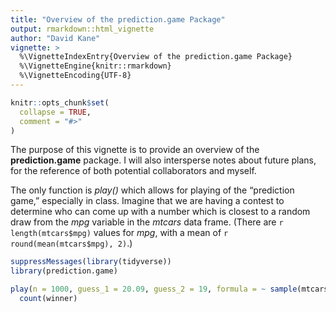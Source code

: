 ```yaml
---
title: "Overview of the prediction.game Package"
output: rmarkdown::html_vignette
author: "David Kane"
vignette: >
  %\VignetteIndexEntry{Overview of the prediction.game Package}
  %\VignetteEngine{knitr::rmarkdown}
  %\VignetteEncoding{UTF-8}
---
```


```r
knitr::opts_chunk$set(
  collapse = TRUE,
  comment = "#>"
)
```

The purpose of this vignette is to provide an overview of the **prediction.game** package. I will also intersperse notes about future plans, for the reference of both potential collaborators and myself.

The only function is *play()* which allows for playing of the "prediction game," especially in class. Imagine that we are having a contest to determine who can come up with a number which is closest to a random draw from the *mpg* variable in the *mtcars* data frame. (There are `r length(mtcars$mpg)`  values for *mpg*, with a mean of `r round(mean(mtcars$mpg), 2)`.) 

```r
suppressMessages(library(tidyverse))
library(prediction.game)

play(n = 1000, guess_1 = 20.09, guess_2 = 19, formula = ~ sample(mtcars$mpg, size = 1)) %>% 
  count(winner)
```
